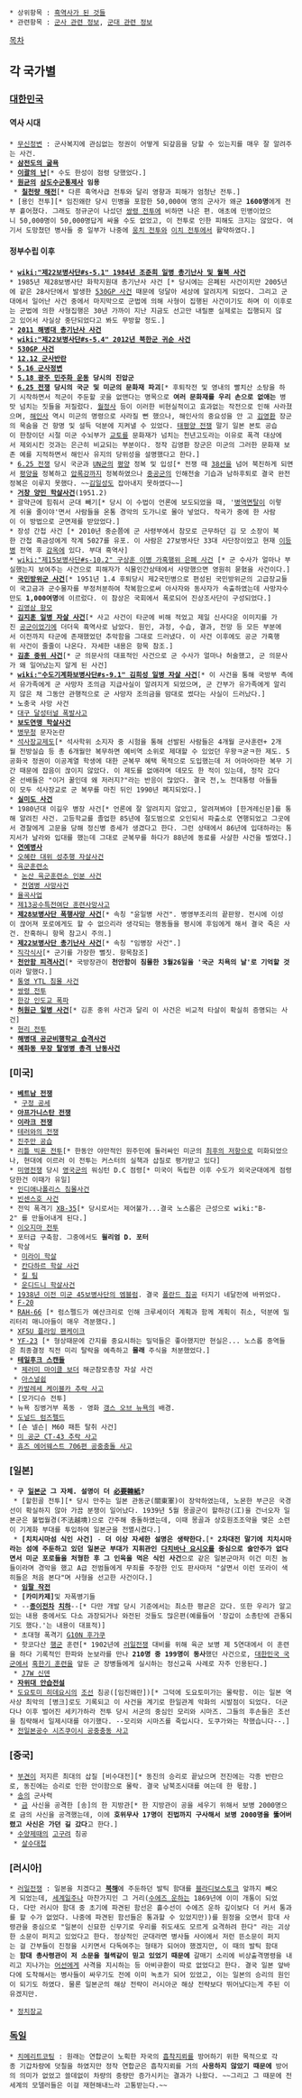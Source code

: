  * 상위항목 : [[흑역사가 된 것들]]
 * 관련항목 : [[군사 관련 정보]], [[군대 관련 정보]]

[[목차]]
== 각 국가별 ==
=== [[대한민국]] ===
==== 역사 시대 ====
 * [[무신정변]] : 군사복지에 관심없는 정권이 어떻게 되갚음을 당할 수 있는지를 매우 잘 알려주는 사건.
 * '''[[삼전도의 굴욕]]'''
 * '''[[이괄의 난]]'''[* 수도 한성이 점령 당했었다.]
 * '''[[원균]]의 [[삼도수군통제사]] 임용'''
  * '''[[칠천량 해전]]'''[* 다른 흑역사급 전투와 달리 영향과 피해가 엄청난 전투.]
 * [용인 전투][* 임진왜란 당시 민병을 포함한 50,000여 명의 군사가 왜군 '''1600명'''에게 전부 흩어졌다. 그래도 정규군이 나섰던 [[쌍령 전투]]에 비하면 나은 편. 애초에 민병이었으니 50,000명이 50,000명답게 싸울 수도 없었고, 이 전투로 인한 피해도 크지는 않았다. 여기서 도망쳤던 병사들 중 일부가 나중에 [[웅치 전투]]와 [[이치 전투]]에서 활약하였다.]

==== 정부수립 이후 ====
 * '''[[wiki:"제22보병사단#s-5.1" 1984년 조준희 일병 총기난사 및 월북 사건]]'''
 * 1985년 제28보병사단 화학지원대 총기난사 사건 [* 당시에는 은폐된 사건이지만 2005년에 같은 28사단에서 발생한 [[530GP 사건]] 때문에 덩달아 세상에 알려지게 되었다. 그리고 군대에서 일어난 사건 중에서 마지막으로 군법에 의해 사형이 집행된 사건이기도 하며 이 이후로는 군법에 의한 사형집행은 30년 가까이 지난 지금도 선고만 내릴뿐 실제로는 집행되지 않고 있어서 사실상 중단되었다고 봐도 무방할 정도.]
 * '''[[2011 해병대 총기난사 사건]]'''
 * '''[[wiki:"제22보병사단#s-5.4" 2012년 북한군 귀순 사건]]'''
 * '''[[530GP 사건]]'''
 * '''[[12.12 군사반란]]'''
 * '''[[5.16 군사정변]]'''
 * '''[[5.18 광주 민주화 운동]] 당시의 진압군'''
 * '''[[6.25 전쟁]] 당시의 국군 및 미군의 문화재 파괴'''[* 후퇴작전 및 영내의 빨치산 소탕을 하기 시작하면서 적군이 주둔할 곳을 없앤다는 명목으로 '''여러 문화재를 우리 손으로 없애는''' 병맛 넘치는 짓들을 저질렀다. [[월정사]] 등이 이러한 비현실적이고 효과없는 작전으로 인해 사라졌으며, [[해인사]] 역시 미군의 명령으로 사라질 뻔 했으나, 해인사의 중요성을 안 고 [[김영환]] 장군의 목숨을 건 항명 및 설득 덕분에 지켜낼 수 있었다. [[태평양 전쟁]] 말기 일본 본토 공습이 한창이던 시절 미군 수뇌부가 [[교토]]를 문화재가 넘치는 천년고도라는 이유로 폭격 대상에서 제외시킨 것과는 은근히 비교되는 부분이다. 정작 김영환 장군은 미군의 그러한 문화재 보존 예를 지적하면서 해인사 유지의 당위성을 설명했다고 한다.]
 * [[6.25 전쟁]] 당시 국군과 [[유엔|UN]]군의 [[평양직할시|평양]] 정복 및 입성[* 전쟁 때 [[38선]]을 넘어 북진하게 되면서 [[평양직할시|평양]]을 정복하고 [[압록강]]까지 정복하였으나 [[중공군]]의 인해전술 기습과 남하후퇴로 결국 완전정복은 이루지 못했다. ~~[[김일성]]도 잡아내지 못하였다~~]
 * '''[[거창 양민 학살사건]]'''(1951.2)
 * 괄약근에 힘줘서 군대 빼기[* 당시 이 수법이 언론에 보도되었을 때, '[[병역비리|병역면탈]]이 이렇게 쉬울 줄이야'면서 사람들을 온통 경악의 도가니로 몰아 넣었다. 작곡가 중에 한 사람이 이 방법으로 군면제를 받았었다.] 
 * 장성 간첩 사건 [* 2010년 중순쯤에 군 사령부에서 참모로 근무하던 김 모 소장이 북한 간첩 흑금성에게 작계 5027를 유포. 이 사람은 27보병사단 33대 사단장이었고 현재 [[이등병]] 전역 후 [[국군교도소|감옥]]에 있다. 부대 흑역사]
 * [[wiki:"제15보병사단#s-10.2" 구상훈 이병 가혹행위 은폐 사건]] [* 군 수사가 얼마나 부실했는지 보여주는 사건으로 피해자가 식물인간상태에서 사망했으면 영원히 묻혔을 사건이다.]
 * '''[[국민방위군 사건]]'''[* 1951년 1.4 후퇴당시 제2국민병으로 편성된 국민방위군의 고급장교들이 국고금과 군수물자를 부정처분하여 착복함으로써 아사자와 동사자가 속출하였는데 사망자수만도 '''1,000여명'''에 이르렀다. 이 참상은 국회에서 폭로되어 진상조사단이 구성되었다.]
 * [[김영삼 항모]]
 * '''[[김지훈 일병 자살 사건]]'''[* 사고 사건이 타군에 비해 적었고 제일 신사다운 이미지를 가진 [[공군]]이었기에 더더욱 흑역사로 남았다. 원인, 과정, 수습, 결과, 전망 등 모든 부분에서 이전까지 타군에 존재했었던 추악함을 그대로 드러냈다. 이 사건 이후에도 공군 가혹행위 사건이 줄줄이 나온다. 자세한 내용은 항목 참조.]
 * '''[[김훈 중위 사건]]'''[* 군 의문사의 대표적인 사건으로 군 수사가 얼마나 허술했고, 군 의문사가 왜 일어났는지 알게 된 사건] 
 * '''[[wiki:"수도기계화보병사단#s-9.1" 김희성 일병 자살 사건]]'''[* 이 사건을 통해 국방부 측에서 유가족에게 군 사망자 조의금 지급사실이 알려지게 되었으며, 군 간부가 유가족에게 알리지 않은 채 그동안 관행적으로 군 사망자 조의금을 맘대로 썼다는 사실이 드러났다.]
 * 노충국 사망 사건
 * [[대구 달성터널 폭발사고]]
 * '''[[보도연맹 학살사건]]'''
 * [[병무청]] 문자논란
 * [[석사장교]]제도[* 석사학위 소지자 중 시험을 통해 선발된 사람들은 4개월 군사훈련+ 2개월 전방실습 등 총 6개월만 복무하면 예비역 소위로 제대할 수 있었던 우왕ㅋ굳ㅋ한 제도. 5공화국 정권이 이공계열 학생에 대한 군복무 혜택 목적으로 도입했는데 저 어마어마한 복무 기간 때문에 잡음이 끊이지 않았다. 이 제도를 없애라며 데모도 한 적이 있는데, 정작 갔다온 선배들은 "이거 꿀인데 왜 저러지?"라는 반응이 많았다. 결국 전,노 전대통령 아들들이 모두 석사장교로 군 복무를 마친 뒤인 1990년 폐지되었다.]
 * '''[[실미도 사건]]'''
 * 1980년대 이길우 병장 사건[* 언론에 잘 알려지지 않았고, 알려져봐야 [한겨레신문]를 통해 알려진 사건. 고등학교를 졸업한 85년에 절도범으로 오인되서 파출소로 연행되었고 그곳에서 경찰에게 고문을 당해 정신병 증세가 생겼다고 한다. 그런 상태에서 86년에 입대하라는 통지서가 날라와 입대를 했는데 그대로 군복무를 하다가 88년에 동료를 사살한 사건을 벌였다.]
 * '''[[연예병사]]'''
 * [[제15보병사단#s-10.1|오혜란 대위 성추행 자살사건]]
 * [[육군훈련소]]
  * [[논산 육군훈련소 인분 사건]]
  * [http://www.tvreport.co.kr/?c=news&m=newsview&idx=124988 전염병 사망사건]
 * [[율곡사업]]
 * [[제13공수특전여단 훈련사망사고]]
 * '''[[제28보병사단 폭행사망 사건]]'''[* 속칭 "윤일병 사건". 병영부조리의 끝판왕. 전시에 이성이 끊어져 포로에게도 할 수 없으리라 생각되는 행동들을 평시에 후임에게 해서 결국 죽은 사건. 잔혹하니 항목 참고시 주의.]
 * '''[[제22보병사단 총기난사 사건]]'''[* 속칭 "임병장 사건".]
 * [[직각식사]][* 군기를 가장한 뻘짓. 항목참조]
 * '''[[천안함 피격사건|천안함 피격사건]]'''[* 국방장관이 '''천안함이 침몰한 3월26일을 '국군 치욕의 날'로 기억할 것'''이라 말했다.]
 * [[통영 YTL 침몰 사건]]
 * [[쌍령 전투]]
 * [[한강 인도교 폭파]]
 * '''[[허원근 일병 사건]]'''[* 김훈 중위 사건과 달리 이 사건은 비교적 타살이 확실히 증명되는 사건]
 * [[현리 전투]] 
 * '''[[해병대 공군비행학교 습격사건]]'''
 * '''[[혜화동 무장 탈영병 총격 난동사건]]'''
 
=== [미국] ===
 * '''[[베트남 전쟁]]'''
  * [[구정 공세]]
 * '''[[아프가니스탄 전쟁]]'''
 * '''[[이라크 전쟁]]'''
 * [[테러와의 전쟁]]
 * [[진주만 공습]]
 * [[리틀 빅혼 전투]][* 한동안 야만적인 원주민에 둘러싸인 미군의 [[최후의 저항]]으로 미화되었으나, 현대에 이르러 이 전투는 커스터의 실책과 삽질로 평가받고 있다]
 * [[미영전쟁]] 당시 [[영국군]]의 워싱턴 D.C 점령[* 미국이 독립한 이후 수도가 외국군대에게 점령당한건 이때가 유일]
 * [[인디애나폴리스 침몰사건]]
 * [[빈센스호 사건]]
 * 전익 폭격기 [[XB-35]][* 당시로서는 제어불가...결국 노스롭은 근성으로 wiki:"B-2" 를 만들어내게 된다.]
 * [[이오지마 전투]]
 * 포터급 구축함. 그중에서도 '''윌리엄 D. 포터'''
 * 학살
  * [[미라이 학살]]
  * [[칸다하르 학살 사건]]
  * [[킬 팀]]
  * [[운디드니 학살사건]]
 * [http://en.wikipedia.org/w/index.php?title=File:45th_Infantry_insignia_(swastika).svg&mobileaction=toggle_view_desktop 1938년 이전 미군 45보병사단의 엠블럼]. 결국 [[폴란드 침공]] 터지기 네달전에 바뀌었다.
 * [[F-20]]
 * [[RAH-66]] [* 럼스펠드가 예산크리로 인해 크루세이더 계획과 함께 계획이 취소, 덕분에 밀리터리 매니아들이 매우 격분했다.]
 * [[XF5U 플라잉 팬케이크]]
 * [[YF-23]] [* 형상때문에 간지를 중요시하는 밀덕들은 좋아했지만 현실은... 노스롭 중역들은 최종결정 직전 미리 탈락을 예측하고 '''몰래''' 주식을 처분했었다.]
 * '''[[테일후크 스캔들]]'''
  * [[제러미 마이클 보더]] 해군참모총장 자살 사건
  * [[아스널쉽]]
 * [[카발레세 케이블카 추락 사고]]
 * [모가디슈 전투]
 * 뉴욕 징병거부 폭동 - 영화 [[갱스 오브 뉴욕]]의 배경.
 * [[도널드 럼즈펠드]]
 * [숀 넬슨| M60 패튼 탈취 사건]
 * [[미 공군 CT-43 추락 사고]]
 * [[휴즈 에어웨스트 706편 공중충돌 사고]]

=== [일본] ===
 * '''구 [[일본군]] 그 자체. 설명이 더 [[必要韓紙]]?'''
  * [할힌골 전투][* 당시 만주는 일본 관동군(關東軍)이 장악하였는데, 노몬한 부근은 국경선이 확실하지 않아 가끔 분쟁이 일어났다. 1939년 5월 몽골군이 할하강(江)을 건너오자 일본군은 불법월경(不法越境)으로 간주해 충돌하였는데, 이때 몽골과 상호원조조약을 맺은 소련이 기계화 부대를 투입하여 일본군을 전멸시켰다.]
  * '''[치치시마섬 식인 사건]''' - '''더 이상 자세한 설명은 생략한다.'''[* '''2차대전 말기에 치치시마라는 섬에 주둔하고 있던 일본군 부대가 지휘관인 [[다치바나 요시오]]를 중심으로 술안주가 없다면서 미군 포로들을 처형한 후 그 인육을 먹은 식인 사건'''으로 같은 일본군마저 이건 미친 놈들이라며 경악을 했고 A급 전범들에게 무죄를 주장한 인도 판사마저 "살면서 이런 또라이 색히들은 처음 본다"며 사형을 선고한 사건이다.]
  * '''[[임팔 작전]]'''
  * '''[카미카제]'''및 자폭병기들
  * --'''[[종이]]전차 [[치하]]'''--[* 다만 개발 당시 기준에서는 최소한 평균은 갔다. 또한 우리가 알고있는 내용 중에서도 다소 과장되거나 와전된 것들도 많은편(예를들어 '장갑이 소총탄에 관통되기도 했다.'는 내용이 대표적)]
  * 초대형 폭격기 [[G10N 후가쿠]]
  * 핫코다산 [[행군]] 훈련[* 1902년에 [[러일전쟁]] 대비를 위해 육군 보병 제 5연대에서 이 훈련을 하다 기록적인 한파와 눈보라를 만나 '''210명 중 199명이 동사'''했던 사건으로, [[대한민국 국군]]에서 [[혹한기 훈련]]을 앞둔 군 장병들에게 실시하는 정신교육 사례로 자주 인용된다.]
  * [[J7W 신덴]]
 * '''[[자위대 안습전설]]'''
 * [[도요토미 히데요시]]의 [[조선]] 침공([임진왜란])[* 그덕에 도요토미가는 몰락함. 이는 일본 역사상 최악의 [병크]로도 기록되고 이 사건을 계기로 한일관계 악화의 시발점이 되었다. 더군다나 이후 벌어진 세키가하라 전투 당시 서군의 중심인 모리와 시마즈. 그들의 후손들은 조선을 침략해서 일제시대를 야기했다. --모리와 시마즈를 죽입시다. 도쿠가와는 착했습니다--.]
 * [[전일본공수 시즈쿠이시 공중충동 사고]]
=== [중국] ===
 * [[부견]]이 저지른 최대의 삽질 [비수대전][* 동진의 승리로 끝났으며 전진에는 각종 반란으로, 동진에는 승리로 인한 안이함으로 몰락. 결국 남북조시대를 여는데 한 몫함.] 
 * [[송]]의 군사력
  * [[금]] 사신을 공격한 [송]의 한 지방관[* 한 지방관이 공을 세우기 위해서 보병 2000명으로 금의 사신을 공격했는데, 이에 '''호위무사 17명이 진법까지 구사해서 보병 2000명을 뚫어버렸고 사신은 가던 길 갔다'''고 한다.]
 * [[수양제]]때의 [[고구려]] 침공
  * [[살수대첩]]
=== [러시아] ===
 * [[러일전쟁]] : 일본을 치겠다고 '''[[북해]]'''에 주둔하던 발틱 함대를 [[블라디보스토크]] 앞까지 빼오게 되었는데, [[세계일주]]나 마찬가지인 그 거리([[수에즈 운하]]는 1869년에 이미 개통이 되었다. 다만 러시아 함대 중 초기에 파견된 함선은 흘수선이 수에즈 운하 깊이보다 더 커서 통과를 할 수가 없었다. 나중에 파견된 함선들은 통과할 수 있었지만))를 원정을 오면서 함대 사령관을 중심으로 "일본이 신묘한 신무기로 우리를 쥐도새도 모르게 요격하려 한다" 라는 괴상한 소문이 퍼지고 있었다고 한다. 정상적인 군대라면 병사들 사이에서 저런 뜬소문이 퍼지는 걸 간부들이 진정을 시키면서 다독여주는 형태가 되어야 했겠지만, 이 때의 발틱 함대는 '''함대 총사령관이 저 소문을 철썩같이 믿고 있었기 때문에''' 갈매기 소리에 비상출격명령을 내리고 지나가는 [[어선]]에게 사격을 지시하는 등 아비규환이 따로 없었다고 한다. 결국 일본 앞바다에 도착해서는 병사들이 싸우기도 전에 이미 녹초가 되어 있었고, 이는 일본의 승리의 원인이 되기도 하였다. 물론 일본군의 해상 전략이 러시아군 해상 전략보다 뛰어났다는게 주된 이유겠지만.

 * [[정치장교]]
=== [[독일]] ===
 * [[치메리트]]코팅 : 원래는 연합군이 노획한 자국의 [[흡착지뢰]]를 방어하기 위한 목적으로 각종 기갑차량에 덧칠을 하였지만 정작 연합군은 흡착지뢰를 거의 '''사용하지 않았기 때문에''' 방어의 의미가 없었고 쓸데없이 차량의 중량만 증가시키는 결과가 나왔다. ~~그리고 그 때문에 전세계의 모델러들은 이걸 재현해내느라 고통받는다.~~
